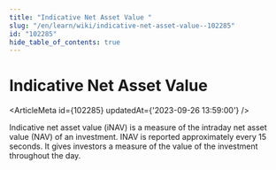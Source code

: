 ```yaml
---
title: "Indicative Net Asset Value "
slug: "/en/learn/wiki/indicative-net-asset-value--102285"
id: "102285"
hide_table_of_contents: true
---
```



# Indicative Net Asset Value 

<ArticleMeta id={102285} updatedAt={'2023-09-26 13:59:00'} />
<div className='border-solid border-b border-t-0 my-4 border-[var(--ifm-color-gray-300)]' />

Indicative net asset value (iNAV) is a measure of the intraday net asset value (NAV) of an investment. INAV is reported approximately every 15 seconds. It gives investors a measure of the value of the investment throughout the day.
